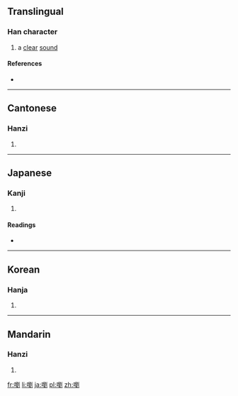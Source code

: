 {{also|瀏}}
==Translingual==

===Han character===
{{Han char|rn=30|rad=口|as=15|sn=18|four=|canj=口竹金弓 (RHCN)|ids=⿰[[口]][[劉]]}}

# a [[clear]] [[sound]]

====References====
* {{Han ref|kx=0213.171|dkj=04544|dj=0435.430|hdz=10700.121|uh=56A0|ud=22176}}

----

==Cantonese==

===Hanzi===
{{yue-hanzi|jyut=|y=lau4}}

# {{defn|lang=yue|sort=口15}}

----

==Japanese==

===Kanji===
{{ja-kanji|grade=|rs=口15}}

# {{defn|lang=ja|sort=口15}}

====Readings====
* {{ja-readings|on=[[りゅう]] (ryū)|kun=[[きよい]] (kiyoi)}}

----

==Korean==

===Hanja===
{{ko-hanja|hangeul=류|rv=ryu|mr=ryu}}

# {{defn|lang=ko|sort=口15}}

----

==Mandarin==

===Hanzi===
{{cmn-hanzi|pin=[[liú]] ([[liu2]])|wg=liu<sup>2</sup>}}

# {{defn|lang=cmn|sort=口15}}

[[fr:嚠]]
[[li:嚠]]
[[ja:嚠]]
[[pl:嚠]]
[[zh:嚠]]
